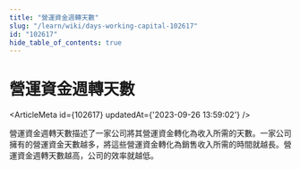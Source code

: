 ```yaml
---
title: "營運資金週轉天數"
slug: "/learn/wiki/days-working-capital-102617"
id: "102617"
hide_table_of_contents: true
---
```



# 營運資金週轉天數

<ArticleMeta id={102617} updatedAt={'2023-09-26 13:59:02'} />
<div className='border-solid border-b border-t-0 my-4 border-[var(--ifm-color-gray-300)]' />

營運資金週轉天數描述了一家公司將其營運資金轉化為收入所需的天數。一家公司擁有的營運資金天數越多，將這些營運資金轉化為銷售收入所需的時間就越長。營運資金週轉天數越高，公司的效率就越低。
